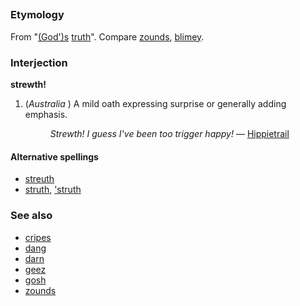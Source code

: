 =={{en}}==
===Etymology===
From "[[God|(God')s]] [[truth]]". Compare [[zounds]], [[blimey]].

===Interjection===
'''strewth!'''

# (''Australia''<!-- Other parts? -->) A mild oath expressing surprise or generally adding emphasis.
#: ''Strewth! I guess I've been too trigger happy!'' &mdash; [[user:Hippietrail|Hippietrail]]

====Alternative spellings====
*[[streuth]]
*[[struth]], [['struth]]

===See also===
* [[cripes]]
* [[dang]]
* [[darn]]
* [[geez]]
* [[gosh]]
* [[zounds]]